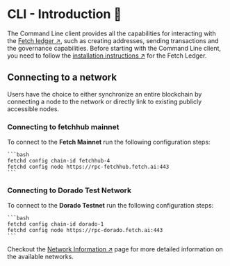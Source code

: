 # CLI - Introduction 🚀

The Command Line client provides all the capabilities for interacting with the [Fetch ledger ↗️](/concepts/ledger/intro), such as creating addresses, sending transactions and the governance capabilities. Before starting with the Command Line client, you need to follow the [installation instructions ↗️](/guides/ledger/installation) for the Fetch Ledger.

## Connecting to a network

Users have the choice to either synchronize an entire blockchain by connecting a node to the network or directly link to existing publicly accessible nodes.

### Connecting to fetchhub mainnet

To connect to the **Fetch Mainnet** run the following configuration steps:

    ```bash
    fetchd config chain-id fetchhub-4
    fetchd config node https://rpc-fetchhub.fetch.ai:443
    ```

### Connecting to Dorado Test Network

To connect to the **Dorado Testnet** run the following configuration steps:

    ```bash
    fetchd config chain-id dorado-1
    fetchd config node https://rpc-dorado.fetch.ai:443
    ```

Checkout the [Network Information ↗️](/references/ledger/active-networks) page for more detailed information on the available networks.
